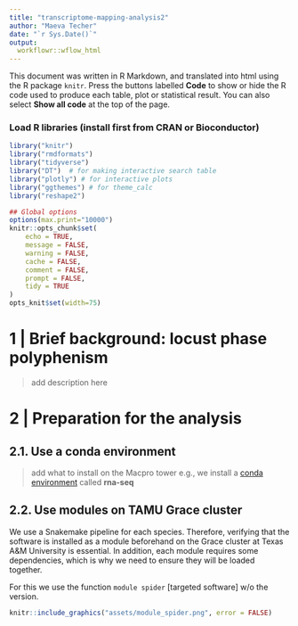 ```yaml
---
title: "transcriptome-mapping-analysis2"
author: "Maeva Techer"
date: "`r Sys.Date()`"
output:
  workflowr::wflow_html
---
```


This document was written in R Markdown, and translated into html using the R package `knitr`. Press the buttons labelled **Code** to show or hide the R code used to produce each table, plot or statistical result. You can also select **Show all code** at the top of the page.


### Load R libraries (install first from CRAN or Bioconductor)
```r
library("knitr")
library("rmdformats")
library("tidyverse")
library("DT")  # for making interactive search table
library("plotly") # for interactive plots
library("ggthemes") # for theme_calc
library("reshape2")

## Global options
options(max.print="10000")
knitr::opts_chunk$set(
	echo = TRUE,
	message = FALSE,
	warning = FALSE,
	cache = FALSE,
	comment = FALSE,
	prompt = FALSE,
	tidy = TRUE
)
opts_knit$set(width=75)
```

# 1 | Brief background: locust phase polyphenism

> add description here

# 2 | Preparation for the analysis
## 2.1. Use a conda environment

> add what to install on the Macpro tower
> e.g., we install a [conda environment](https://docs.conda.io/en/latest/miniconda.html#) called **rna-seq**

## 2.2. Use modules on TAMU Grace cluster

We use a Snakemake pipeline for each species. Therefore, verifying that the software is installed as a module beforehand on the Grace cluster at Texas A&M University is essential. In addition, each module requires some dependencies, which is why we need to ensure they will be loaded together.  

For this we use the function `module spider` [targeted software] w/o the version.

```r
knitr::include_graphics("assets/module_spider.png", error = FALSE)
```